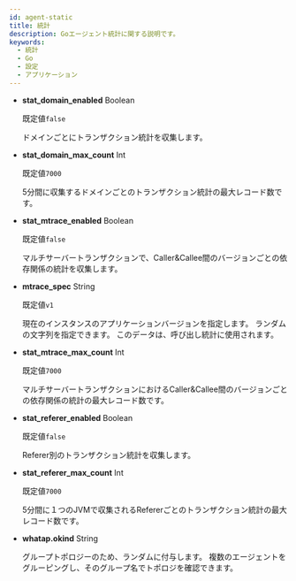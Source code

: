 ```yaml
---
id: agent-static
title: 統計
description: Goエージェント統計に関する説明です。
keywords:
  - 統計
  - Go
  - 設定
  - アプリケーション
---
```


- **stat_domain_enabled** <span class='type'>Boolean</span>

  既定値`false`

  ドメインごとにトランザクション統計を収集します。

- **stat_domain_max_count** <span class='type'>Int</span>

  既定値`7000`

  5分間に収集するドメインごとのトランザクション統計の最大レコード数です。

- **stat_mtrace_enabled** <span class='type'>Boolean</span>

  既定値`false`

  マルチサーバートランザクションで、Caller&Callee間のバージョンごとの依存関係の統計を収集します。

- **mtrace_spec** <span class='type'>String</span>

  既定値`v1`

  現在のインスタンスのアプリケーションバージョンを指定します。 ランダムの文字列を指定できます。 このデータは、呼び出し統計に使用されます。 

- **stat_mtrace_max_count** <span class='type'>Int</span>

  既定値`7000`

  マルチサーバートランザクションにおけるCaller&Callee間のバージョンごとの依存関係の統計の最大レコード数です。

- **stat_referer_enabled** <span class='type'>Boolean</span>

  既定値`false`

  Referer別のトランザクション統計を収集します。

- **stat_referer_max_count** <span class='type'>Int</span>

  既定値`7000`

  5分間に１つのJVMで収集されるRefererごとのトランザクション統計の最大レコード数です。

- **whatap.okind** <span class='type'>String</span>

  グループトポロジーのため、ランダムに付与します。 複数のエージェントをグルーピングし、そのグループ名でトポロジを確認できます。
